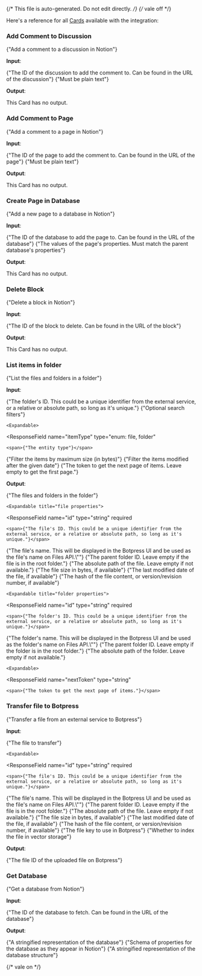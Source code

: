 {/* This file is auto-generated. Do not edit directly. */}
{/* vale off */}

Here's a reference for all [Cards](/learn/reference/cards/) available with the integration:

### Add Comment to Discussion

<span>{"Add a comment to a discussion in Notion"}</span>

**Input**:

<Expandable title="input fields">
  <ResponseField
    name="discussionId"
    type="string"
    required
  >
    <span>{"The ID of the discussion to add the comment to. Can be found in the URL of the discussion"}</span>
  </ResponseField>
  <ResponseField
    name="commentBody"
    type="string"
    required
  >
    <span>{"Must be plain text"}</span>
  </ResponseField>
</Expandable>

**Output**:

This Card has no output.

### Add Comment to Page

<span>{"Add a comment to a page in Notion"}</span>

**Input**:

<Expandable title="input fields">
  <ResponseField
    name="pageId"
    type="string"
    required
  >
    <span>{"The ID of the page to add the comment to. Can be found in the URL of the page"}</span>
  </ResponseField>
  <ResponseField
    name="commentBody"
    type="string"
    required
  >
    <span>{"Must be plain text"}</span>
  </ResponseField>
</Expandable>

**Output**:

This Card has no output.

### Create Page in Database

<span>{"Add a new page to a database in Notion"}</span>

**Input**:

<Expandable title="input fields">
  <ResponseField
    name="databaseId"
    type="string"
    required
  >
    <span>{"The ID of the database to add the page to. Can be found in the URL of the database"}</span>
  </ResponseField>
  <ResponseField
    name="pageProperties"
    type="object"
    required
  >
    <span>{"The values of the page's properties. Must match the parent database's properties"}</span>
  </ResponseField>
</Expandable>

**Output**:

This Card has no output.

### Delete Block

<span>{"Delete a block in Notion"}</span>

**Input**:

<Expandable title="input fields">
  <ResponseField
    name="blockId"
    type="string"
    required
  >
    <span>{"The ID of the block to delete. Can be found in the URL of the block"}</span>
  </ResponseField>
</Expandable>

**Output**:

This Card has no output.

### List items in folder

<span>{"List the files and folders in a folder"}</span>

**Input**:

<Expandable title="input fields">
  <ResponseField
    name="folderId"
    type="string"
  >
    <span>{"The folder's ID. This could be a unique identifier from the external service, or a relative or absolute path, so long as it's unique."}</span>
  </ResponseField>
  <ResponseField
    name="filters"
    type="object"
  >
    <span>{"Optional search filters"}</span>

    <Expandable>
  <ResponseField
    name="itemType"
    type="enum: file, folder"
  >
    <span>{"The entity type"}</span>
  </ResponseField>
  <ResponseField
    name="maxSizeInBytes"
    type="number"
  >
    <span>{"Filter the items by maximum size (in bytes)"}</span>
  </ResponseField>
  <ResponseField
    name="modifiedAfter"
    type="string (date-time)"
  >
    <span>{"Filter the items modified after the given date"}</span>
  </ResponseField>
    </Expandable>
  </ResponseField>
  <ResponseField
    name="nextToken"
    type="string"
  >
    <span>{"The token to get the next page of items. Leave empty to get the first page."}</span>
  </ResponseField>
</Expandable>

**Output**:

<Expandable title="output">
  <ResponseField
    name="items"
    type="array"
    required
  >
    <span>{"The files and folders in the folder"}</span>

    <Expandable title="file properties">
  <ResponseField
    name="id"
    type="string"
    required
  >
    <span>{"The file's ID. This could be a unique identifier from the external service, or a relative or absolute path, so long as it's unique."}</span>
  </ResponseField>
  <ResponseField
    name="type"
    type="string"
    required
  >
    
  </ResponseField>
  <ResponseField
    name="name"
    type="string"
    required
  >
    <span>{"The file's name. This will be displayed in the Botpress UI and be used as the file's name on Files API.\""}</span>
  </ResponseField>
  <ResponseField
    name="parentId"
    type="string"
  >
    <span>{"The parent folder ID. Leave empty if the file is in the root folder."}</span>
  </ResponseField>
  <ResponseField
    name="absolutePath"
    type="string"
  >
    <span>{"The absolute path of the file. Leave empty if not available."}</span>
  </ResponseField>
  <ResponseField
    name="sizeInBytes"
    type="number"
  >
    <span>{"The file size in bytes, if available"}</span>
  </ResponseField>
  <ResponseField
    name="lastModifiedDate"
    type="string (date-time)"
  >
    <span>{"The last modified date of the file, if available"}</span>
  </ResponseField>
  <ResponseField
    name="contentHash"
    type="string"
  >
    <span>{"The hash of the file content, or version/revision number, if available"}</span>
  </ResponseField>
    </Expandable>

    <Expandable title="folder properties">
  <ResponseField
    name="id"
    type="string"
    required
  >
    <span>{"The folder's ID. This could be a unique identifier from the external service, or a relative or absolute path, so long as it's unique."}</span>
  </ResponseField>
  <ResponseField
    name="type"
    type="string"
    required
  >
    
  </ResponseField>
  <ResponseField
    name="name"
    type="string"
    required
  >
    <span>{"The folder's name. This will be displayed in the Botpress UI and be used as the folder's name on Files API.\""}</span>
  </ResponseField>
  <ResponseField
    name="parentId"
    type="string"
  >
    <span>{"The parent folder ID. Leave empty if the folder is in the root folder."}</span>
  </ResponseField>
  <ResponseField
    name="absolutePath"
    type="string"
  >
    <span>{"The absolute path of the folder. Leave empty if not available."}</span>
  </ResponseField>
    </Expandable>
  </ResponseField>
  <ResponseField
    name="meta"
    type="object"
    required
  >
    

    <Expandable>
  <ResponseField
    name="nextToken"
    type="string"
  >
    <span>{"The token to get the next page of items."}</span>
  </ResponseField>
    </Expandable>
  </ResponseField>
</Expandable>

### Transfer file to Botpress

<span>{"Transfer a file from an external service to Botpress"}</span>

**Input**:

<Expandable title="input fields">
  <ResponseField
    name="file"
    type="object"
    required
  >
    <span>{"The file to transfer"}</span>

    <Expandable>
  <ResponseField
    name="id"
    type="string"
    required
  >
    <span>{"The file's ID. This could be a unique identifier from the external service, or a relative or absolute path, so long as it's unique."}</span>
  </ResponseField>
  <ResponseField
    name="type"
    type="string"
    required
  >
    
  </ResponseField>
  <ResponseField
    name="name"
    type="string"
    required
  >
    <span>{"The file's name. This will be displayed in the Botpress UI and be used as the file's name on Files API.\""}</span>
  </ResponseField>
  <ResponseField
    name="parentId"
    type="string"
  >
    <span>{"The parent folder ID. Leave empty if the file is in the root folder."}</span>
  </ResponseField>
  <ResponseField
    name="absolutePath"
    type="string"
  >
    <span>{"The absolute path of the file. Leave empty if not available."}</span>
  </ResponseField>
  <ResponseField
    name="sizeInBytes"
    type="number"
  >
    <span>{"The file size in bytes, if available"}</span>
  </ResponseField>
  <ResponseField
    name="lastModifiedDate"
    type="string (date-time)"
  >
    <span>{"The last modified date of the file, if available"}</span>
  </ResponseField>
  <ResponseField
    name="contentHash"
    type="string"
  >
    <span>{"The hash of the file content, or version/revision number, if available"}</span>
  </ResponseField>
    </Expandable>
  </ResponseField>
  <ResponseField
    name="fileKey"
    type="string"
    required
  >
    <span>{"The file key to use in Botpress"}</span>
  </ResponseField>
  <ResponseField
    name="shouldIndex"
    type="boolean"
  >
    <span>{"Whether to index the file in vector storage"}</span>
  </ResponseField>
</Expandable>

**Output**:

<Expandable title="output">
  <ResponseField
    name="botpressFileId"
    type="string"
    required
  >
    <span>{"The file ID of the uploaded file on Botpress"}</span>
  </ResponseField>
</Expandable>

### Get Database

<span>{"Get a database from Notion"}</span>

**Input**:

<Expandable title="input fields">
  <ResponseField
    name="databaseId"
    type="string"
    required
  >
    <span>{"The ID of the database to fetch. Can be found in the URL of the database"}</span>
  </ResponseField>
</Expandable>

**Output**:

<Expandable title="output">
  <ResponseField
    name="object"
    type="string"
    required
  >
    <span>{"A stringified representation of the database"}</span>
  </ResponseField>
  <ResponseField
    name="properties"
    type="object"
    required
  >
    <span>{"Schema of properties for the database as they appear in Notion"}</span>
  </ResponseField>
  <ResponseField
    name="structure"
    type="string"
    required
  >
    <span>{"A stringified representation of the database structure"}</span>
  </ResponseField>
</Expandable>


{/* vale on */}